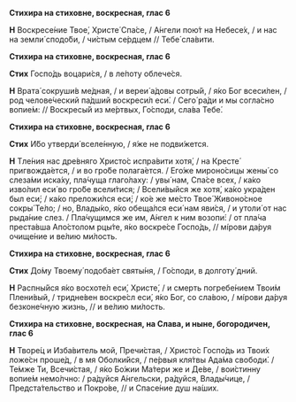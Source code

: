 **Стихира на стиховне, воскресная, глас 6**

**Н** Воскресе́ние Твое́, Христе́ Спа́се, / А́нгели пою́т на Небесе́х, / и нас на земли́ сподо́би, / чи́стым се́рдцем // Тебе́ сла́вити.

**Стихира на стиховне, воскресная, глас 6**

**Стих** Госпо́дь воцари́ся, / в ле́поту облече́ся.

**Н** Врата́ сокруши́в ме́дная, / и вереи́ а́довы сотры́й, / я́ко Бог всеси́лен, / род челове́ческий па́дший воскреси́л еси́. / Сего́ ра́ди и мы согла́сно вопие́м: // Воскресы́й из ме́ртвых, Го́споди, сла́ва Тебе́.

**Стихира на стиховне, воскресная, глас 6**

**Стих** И́бо утверди́ вселе́нную, / я́же не подви́жется.

**Н** Тле́ния нас дре́вняго Христо́с испра́вити хотя́, / на Кресте́ пригвожда́ется, / и во гро́бе полага́ется. / Его́же мироно́сицы жены́ со слеза́ми иска́ху, пла́чуща глаго́лаху: / увы́ нам, Спа́се всех, / ка́ко изво́лил еси́ во гро́бе всели́тися; / Всели́выйся же хотя́, ка́ко укра́ден был еси́; / ка́ко преложи́лся еси́; / ко́е же ме́сто Твое́ Живоно́сное сокры́ Те́ло; / но, Влады́ко, я́ко обеща́лся еси́ нам яви́ся, / и утоли́ от нас рыда́ние слез. / Пла́чущимся же им, А́нгел к ним возопи́: / от пла́ча преста́вша Апо́столом рцы́те, я́ко воскре́се Госпо́дь, // мíрови да́руя очище́ние и ве́лию ми́лость.

**Стихира на стиховне, воскресная, глас 6**

**Стих** До́му Твоему́ подоба́ет святы́ня, / Го́споди, в долготу́ дний.

**Н** Распны́йся я́ко восхоте́л еси́, Христе́, / и смерть погребе́нием Твои́м Плени́вый, / тридне́вен воскре́сл еси́, я́ко Бог, со сла́вою, / мíрови да́руя безконе́чную жизнь, // и ве́лию ми́лость.

**Стихира на стиховне, воскресная, на Слава, и ныне, богородичен, глас 6**

**Н** Творе́ц и Изба́витель мой, Пречи́стая, / Христо́с Госпо́дь из Твои́х ложе́сн проше́д, / в мя Оболки́йся, / пе́рвыя кля́твы Ада́ма свободи́. / Те́мже Ти, Всечи́стая, / я́ко Бо́жии Ма́тери же и Де́ве, / вои́стинну вопие́м немо́лчно: / ра́дуйся А́нгельски, ра́дуйся, Влады́чице, / Предста́тельство и Покро́ве, // и Спасе́ние душ на́ших.
